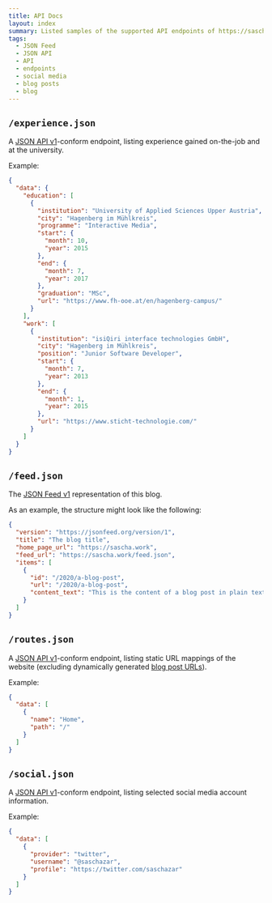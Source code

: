 ```yaml
---
title: API Docs
layout: index
summary: Listed samples of the supported API endpoints of https://sascha.work. Currently the API only consists of static JSON files, containing a JSON Feed, listing social media accounts and more...
tags:
  - JSON Feed
  - JSON API
  - API
  - endpoints
  - social media
  - blog posts
  - blog
---
```


## `/experience.json`

A [JSON API v1](https://jsonapi.org/format/)-conform endpoint, listing experience gained on-the-job and at the university.

Example:

```JSON
{
  "data": {
    "education": [
      {
        "institution": "University of Applied Sciences Upper Austria",
        "city": "Hagenberg im Mühlkreis",
        "programme": "Interactive Media",
        "start": {
          "month": 10,
          "year": 2015
        },
        "end": {
          "month": 7,
          "year": 2017
        },
        "graduation": "MSc",
        "url": "https://www.fh-ooe.at/en/hagenberg-campus/"
      }
    ],
    "work": [
      {
        "institution": "isiQiri interface technologies GmbH",
        "city": "Hagenberg im Mühlkreis",
        "position": "Junior Software Developer",
        "start": {
          "month": 7,
          "year": 2013
        },
        "end": {
          "month": 1,
          "year": 2015
        },
        "url": "https://www.sticht-technologie.com/"
      }
    ]
  }
}
```

## `/feed.json`

The [JSON Feed v1](https://jsonfeed.org/version/1) representation of this blog.

As an example, the structure might look like the following:

```JSON
{
  "version": "https://jsonfeed.org/version/1",
  "title": "The blog title",
  "home_page_url": "https://sascha.work",
  "feed_url": "https://sascha.work/feed.json",
  "items": [
    {
      "id": "/2020/a-blog-post",
      "url": "/2020/a-blog-post",
      "content_text": "This is the content of a blog post in plain text."
    }
  ]
}
```

## `/routes.json`

A [JSON API v1](https://jsonapi.org/format/)-conform endpoint, listing static URL mappings of the website (excluding dynamically generated [blog post URLs](#feedjson)).

Example:

```JSON
{
  "data": [
    {
      "name": "Home",
      "path": "/"
    }
  ]
}
```

## `/social.json`

A [JSON API v1](https://jsonapi.org/format/)-conform endpoint, listing selected social media account information.

Example:

```JSON
{
  "data": [
    {
      "provider": "twitter",
      "username": "@saschazar",
      "profile": "https://twitter.com/saschazar"
    }
  ]
}
```
